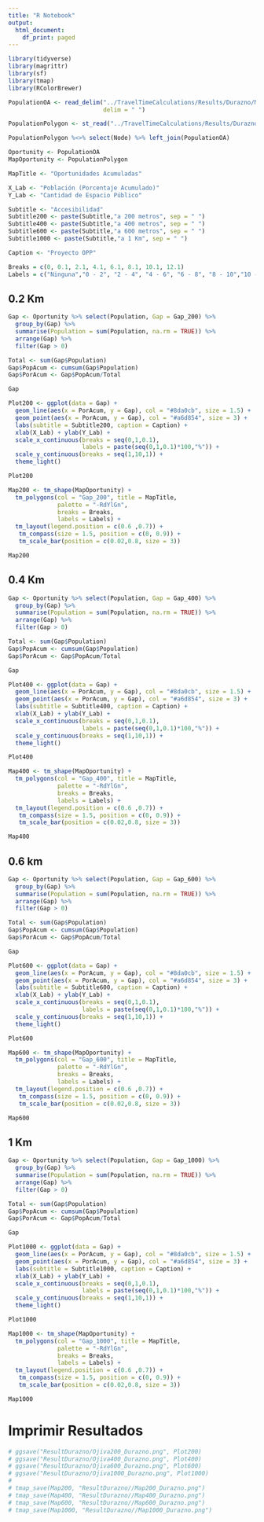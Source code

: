 ```yaml
---
title: "R Notebook"
output:
  html_document:
    df_print: paged
---
```


```r
library(tidyverse)
library(magrittr)
library(sf)
library(tmap)
library(RColorBrewer)
```

```r
PopulationOA <- read_delim("../TravelTimeCalculations/Results/Durazno/MatrixOA_Durazno.csv", 
                           delim = " ")

PopulationPolygon <- st_read("../TravelTimeCalculations/Results/Durazno/Pouplation_Durazno.shp")

PopulationPolygon %<>% select(Node) %>% left_join(PopulationOA)
```

```r
Oportunity <- PopulationOA
MapOportunity <- PopulationPolygon

MapTitle <- "Oportunidades Acumuladas"

X_Lab <- "Población (Porcentaje Acumulado)"
Y_Lab <- "Cantidad de Espacio Público"

Subtitle <- "Accesibilidad"
Subtitle200 <- paste(Subtitle,"a 200 metros", sep = " ")
Subtitle400 <- paste(Subtitle,"a 400 metros", sep = " ")
Subtitle600 <- paste(Subtitle,"a 600 metros", sep = " ")
Subtitle1000 <- paste(Subtitle,"a 1 Km", sep = " ")

Caption <- "Proyecto OPP"
```

```r
Breaks = c(0, 0.1, 2.1, 4.1, 6.1, 8.1, 10.1, 12.1)
Labels = c("Ninguna","0 - 2", "2 - 4", "4 - 6", "6 - 8", "8 - 10","10 - 12")
```


## 0.2 Km


```r
Gap <- Oportunity %>% select(Population, Gap = Gap_200) %>% 
  group_by(Gap) %>% 
  summarise(Population = sum(Population, na.rm = TRUE)) %>% 
  arrange(Gap) %>% 
  filter(Gap > 0)

Total <- sum(Gap$Population)
Gap$PopAcum <- cumsum(Gap$Population)
Gap$PorAcum <- Gap$PopAcum/Total
```

```r
Gap
```


```r

Plot200 <- ggplot(data = Gap) + 
  geom_line(aes(x = PorAcum, y = Gap), col = "#8da0cb", size = 1.5) +
  geom_point(aes(x = PorAcum, y = Gap), col = "#a6d854", size = 3) + 
  labs(subtitle = Subtitle200, caption = Caption) + 
  xlab(X_Lab) + ylab(Y_Lab) +
  scale_x_continuous(breaks = seq(0,1,0.1),
                     labels = paste(seq(0,1,0.1)*100,"%")) +
  scale_y_continuous(breaks = seq(1,10,1)) +
  theme_light()

Plot200
```

```r
Map200 <- tm_shape(MapOportunity) + 
  tm_polygons(col = "Gap_200", title = MapTitle, 
              palette = "-RdYlGn",
              breaks = Breaks, 
              labels = Labels) +
  tm_layout(legend.position = c(0.6 ,0.7)) +
   tm_compass(size = 1.5, position = c(0, 0.9)) + 
   tm_scale_bar(position = c(0.02,0.8, size = 3))

Map200
```

## 0.4 Km

```r
Gap <- Oportunity %>% select(Population, Gap = Gap_400) %>% 
  group_by(Gap) %>% 
  summarise(Population = sum(Population, na.rm = TRUE)) %>% 
  arrange(Gap) %>% 
  filter(Gap > 0)

Total <- sum(Gap$Population)
Gap$PopAcum <- cumsum(Gap$Population)
Gap$PorAcum <- Gap$PopAcum/Total
```

```r
Gap
```

```r

Plot400 <- ggplot(data = Gap) + 
  geom_line(aes(x = PorAcum, y = Gap), col = "#8da0cb", size = 1.5) +
  geom_point(aes(x = PorAcum, y = Gap), col = "#a6d854", size = 3) + 
  labs(subtitle = Subtitle400, caption = Caption) + 
  xlab(X_Lab) + ylab(Y_Lab) +
  scale_x_continuous(breaks = seq(0,1,0.1),
                     labels = paste(seq(0,1,0.1)*100,"%")) +
  scale_y_continuous(breaks = seq(1,10,1)) +
  theme_light()

Plot400
```

```r
Map400 <- tm_shape(MapOportunity) + 
  tm_polygons(col = "Gap_400", title = MapTitle, 
              palette = "-RdYlGn",
              breaks = Breaks, 
              labels = Labels) +
  tm_layout(legend.position = c(0.6 ,0.7)) +
   tm_compass(size = 1.5, position = c(0, 0.9)) + 
   tm_scale_bar(position = c(0.02,0.8, size = 3))

Map400
```


## 0.6 km

```r
Gap <- Oportunity %>% select(Population, Gap = Gap_600) %>% 
  group_by(Gap) %>% 
  summarise(Population = sum(Population, na.rm = TRUE)) %>% 
  arrange(Gap) %>% 
  filter(Gap > 0)

Total <- sum(Gap$Population)
Gap$PopAcum <- cumsum(Gap$Population)
Gap$PorAcum <- Gap$PopAcum/Total
```

```r
Gap
```

```r
Plot600 <- ggplot(data = Gap) + 
  geom_line(aes(x = PorAcum, y = Gap), col = "#8da0cb", size = 1.5) +
  geom_point(aes(x = PorAcum, y = Gap), col = "#a6d854", size = 3) + 
  labs(subtitle = Subtitle600, caption = Caption) + 
  xlab(X_Lab) + ylab(Y_Lab) +
  scale_x_continuous(breaks = seq(0,1,0.1),
                     labels = paste(seq(0,1,0.1)*100,"%")) +
  scale_y_continuous(breaks = seq(1,10,1)) +
  theme_light()

Plot600
```

```r
Map600 <- tm_shape(MapOportunity) + 
  tm_polygons(col = "Gap_600", title = MapTitle, 
              palette = "-RdYlGn",
              breaks = Breaks, 
              labels = Labels) +
  tm_layout(legend.position = c(0.6 ,0.7)) +
   tm_compass(size = 1.5, position = c(0, 0.9)) + 
   tm_scale_bar(position = c(0.02,0.8, size = 3))

Map600
```

## 1 Km

```r
Gap <- Oportunity %>% select(Population, Gap = Gap_1000) %>% 
  group_by(Gap) %>% 
  summarise(Population = sum(Population, na.rm = TRUE)) %>% 
  arrange(Gap) %>% 
  filter(Gap > 0)

Total <- sum(Gap$Population)
Gap$PopAcum <- cumsum(Gap$Population)
Gap$PorAcum <- Gap$PopAcum/Total
```

```r
Gap
```

```r
Plot1000 <- ggplot(data = Gap) + 
  geom_line(aes(x = PorAcum, y = Gap), col = "#8da0cb", size = 1.5) +
  geom_point(aes(x = PorAcum, y = Gap), col = "#a6d854", size = 3) + 
  labs(subtitle = Subtitle1000, caption = Caption) + 
  xlab(X_Lab) + ylab(Y_Lab) +
  scale_x_continuous(breaks = seq(0,1,0.1),
                     labels = paste(seq(0,1,0.1)*100,"%")) +
  scale_y_continuous(breaks = seq(1,10,1)) +
  theme_light()

Plot1000
```


```r
Map1000 <- tm_shape(MapOportunity) + 
  tm_polygons(col = "Gap_1000", title = MapTitle, 
              palette = "-RdYlGn",
              breaks = Breaks, 
              labels = Labels) +
  tm_layout(legend.position = c(0.6 ,0.7)) +
   tm_compass(size = 1.5, position = c(0, 0.9)) + 
   tm_scale_bar(position = c(0.02,0.8, size = 3))

Map1000
```


# Imprimir Resultados

```r

# ggsave("ResultDurazno/Ojiva200_Durazno.png", Plot200)
# ggsave("ResultDurazno/Ojiva400_Durazno.png", Plot400)
# ggsave("ResultDurazno/Ojiva600_Durazno.png", Plot600)
# ggsave("ResultDurazno/Ojiva1000_Durazno.png", Plot1000)
# 
# tmap_save(Map200, "ResultDurazno//Map200_Durazno.png")
# tmap_save(Map400, "ResultDurazno//Map400_Durazno.png")
# tmap_save(Map600, "ResultDurazno//Map600_Durazno.png")
# tmap_save(Map1000, "ResultDurazno//Map1000_Durazno.png")
```

